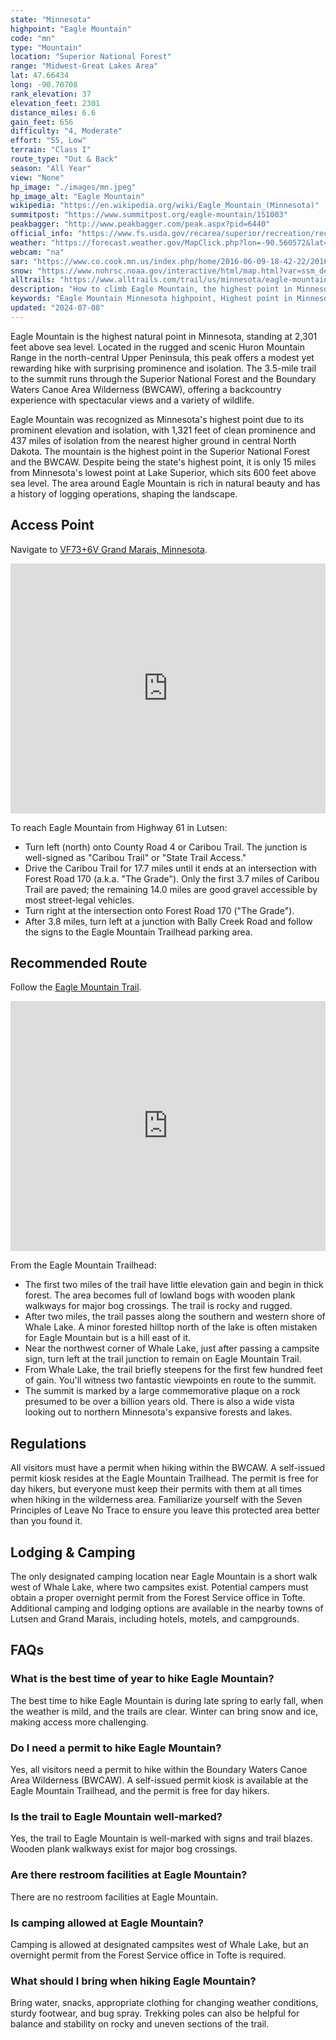 ```yaml
---
state: "Minnesota"
highpoint: "Eagle Mountain"
code: "mn"
type: "Mountain"
location: "Superior National Forest"
range: "Midwest-Great Lakes Area"
lat: 47.66434
long: -90.70708
rank_elevation: 37
elevation_feet: 2301
distance_miles: 6.6
gain_feet: 656
difficulty: "4, Moderate"
effort: "55, Low"
terrain: "Class I"
route_type: "Out & Back"
season: "All Year"
view: "None"
hp_image: "./images/mn.jpeg"
hp_image_alt: "Eagle Mountain"
wikipedia: "https://en.wikipedia.org/wiki/Eagle_Mountain_(Minnesota)"
summitpost: "https://www.summitpost.org/eagle-mountain/151003"
peakbagger: "http://www.peakbagger.com/peak.aspx?pid=6440"
official_info: "https://www.fs.usda.gov/recarea/superior/recreation/recarea?recid=41628&actid=50"
weather: "https://forecast.weather.gov/MapClick.php?lon=-90.560572&lat=47.897446"
webcam: "na"
sar: "https://www.co.cook.mn.us/index.php/home/2016-06-09-18-42-22/2016-01-15-01-31-55"
snow: "https://www.nohrsc.noaa.gov/interactive/html/map.html?var=ssm_depth&min_x=-90.6276157328388&min_y=47.7974456787109&max_x=-90.4935237935284&max_y=47.9974456787109&bgvar=dem&shdvar=shading&title=0&width=800&height=450&font=0&lbl=m&palette=0&h_o=0&metric=0&lp=0&no_header=0&snap=1&o7=1&o9=1&o11=1&o13=1"
alltrails: "https://www.alltrails.com/trail/us/minnesota/eagle-mountain-trail"
description: "How to climb Eagle Mountain, the highest point in Minnesota."
keywords: "Eagle Mountain Minnesota highpoint, Highest point in Minnesota. Eagle Mountain hiking trail, Visiting Eagle Mountain directions"
updated: "2024-07-08"
---
```


Eagle Mountain is the highest natural point in Minnesota, standing at 2,301 feet above sea level. Located in the rugged and scenic Huron Mountain Range in the north-central Upper Peninsula, this peak offers a modest yet rewarding hike with surprising prominence and isolation. The 3.5-mile trail to the summit runs through the Superior National Forest and the Boundary Waters Canoe Area Wilderness (BWCAW), offering a backcountry experience with spectacular views and a variety of wildlife.

Eagle Mountain was recognized as Minnesota's highest point due to its prominent elevation and isolation, with 1,321 feet of clean prominence and 437 miles of isolation from the nearest higher ground in central North Dakota. The mountain is the highest point in the Superior National Forest and the BWCAW. Despite being the state's highest point, it is only 15 miles from Minnesota's lowest point at Lake Superior, which sits 600 feet above sea level. The area around Eagle Mountain is rich in natural beauty and has a history of logging operations, shaping the landscape.

## Access Point
Navigate to <a target="_blank" href="https://maps.app.goo.gl/818LP5kQr3cMtn4z9">VF73+6V Grand Marais, Minnesota</a>.

<iframe src="https://www.google.com/maps/embed?pb=!1m18!1m12!1m3!1d33335.66872406051!2d-90.60616077406576!3d47.90225980235471!2m3!1f0!2f0!3f0!3m2!1i1024!2i768!4f13.1!3m3!1m2!1s0x52a7b118daa9ade7%3A0x556508c41519560f!2sEagle%20Mountain%20Trailhead!5e0!3m2!1sen!2sus!4v1720989669734!5m2!1sen!2sus" width="100%" height="400" style="border:0;" allowfullscreen="" loading="lazy" referrerpolicy="no-referrer-when-downgrade"></iframe>

To reach Eagle Mountain from Highway 61 in Lutsen:
- Turn left (north) onto County Road 4 or Caribou Trail. The junction is well-signed as "Caribou Trail" or "State Trail Access."
- Drive the Caribou Trail for 17.7 miles until it ends at an intersection with Forest Road 170 (a.k.a. "The Grade"). Only the first 3.7 miles of Caribou Trail are paved; the remaining 14.0 miles are good gravel accessible by most street-legal vehicles.
- Turn right at the intersection onto Forest Road 170 ("The Grade").
- After 3.8 miles, turn left at a junction with Bally Creek Road and follow the signs to the Eagle Mountain Trailhead parking area.

## Recommended Route
Follow the <a target="_blank" href="https://www.alltrails.com/trail/us/minnesota/eagle-mountain-trail">Eagle Mountain Trail</a>.

<iframe class="alltrails" src="https://www.alltrails.com/widget/trail/us/minnesota/eagle-mountain-trail?scrollZoom=false&elevationDiagram=false&u=i&sh=cmpl5n" width="100%" height="400" frameborder="0" scrolling="no" marginheight="0" marginwidth="0" title="AllTrails: Trail Guides and Maps for Hiking, Camping, and Running"></iframe>

From the Eagle Mountain Trailhead:
- The first two miles of the trail have little elevation gain and begin in thick forest. The area becomes full of lowland bogs with wooden plank walkways for major bog crossings. The trail is rocky and rugged.
- After two miles, the trail passes along the southern and western shore of Whale Lake. A minor forested hilltop north of the lake is often mistaken for Eagle Mountain but is a hill east of it.
- Near the northwest corner of Whale Lake, just after passing a campsite sign, turn left at the trail junction to remain on Eagle Mountain Trail.
- From Whale Lake, the trail briefly steepens for the first few hundred feet of gain. You'll witness two fantastic viewpoints en route to the summit.
- The summit is marked by a large commemorative plaque on a rock presumed to be over a billion years old. There is also a wide vista looking out to northern Minnesota's expansive forests and lakes.

## Regulations
All visitors must have a permit when hiking within the BWCAW. A self-issued permit kiosk resides at the Eagle Mountain Trailhead. The permit is free for day hikers, but everyone must keep their permits with them at all times when hiking in the wilderness area. Familiarize yourself with the Seven Principles of Leave No Trace to ensure you leave this protected area better than you found it.

## Lodging & Camping
The only designated camping location near Eagle Mountain is a short walk west of Whale Lake, where two campsites exist. Potential campers must obtain a proper overnight permit from the Forest Service office in Tofte. Additional camping and lodging options are available in the nearby towns of Lutsen and Grand Marais, including hotels, motels, and campgrounds.

## FAQs

### What is the best time of year to hike Eagle Mountain?
The best time to hike Eagle Mountain is during late spring to early fall, when the weather is mild, and the trails are clear. Winter can bring snow and ice, making access more challenging.

### Do I need a permit to hike Eagle Mountain?
Yes, all visitors need a permit to hike within the Boundary Waters Canoe Area Wilderness (BWCAW). A self-issued permit kiosk is available at the Eagle Mountain Trailhead, and the permit is free for day hikers.

### Is the trail to Eagle Mountain well-marked?
Yes, the trail to Eagle Mountain is well-marked with signs and trail blazes. Wooden plank walkways exist for major bog crossings.

### Are there restroom facilities at Eagle Mountain?
There are no restroom facilities at Eagle Mountain.

### Is camping allowed at Eagle Mountain?
Camping is allowed at designated campsites west of Whale Lake, but an overnight permit from the Forest Service office in Tofte is required.

### What should I bring when hiking Eagle Mountain?
Bring water, snacks, appropriate clothing for changing weather conditions, sturdy footwear, and bug spray. Trekking poles can also be helpful for balance and stability on rocky and uneven sections of the trail.
